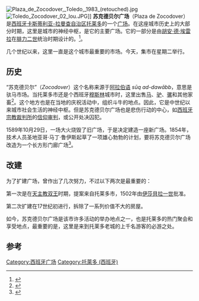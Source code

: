 [[File:Plaza_de_Zocodover,_Toledo,_1983_(retouched).jpg|thumb]]
[[File:Toledo_Zocodover_02_lou.JPG|thumb]]]]
'''苏克德贝尔广场'''（Plaza de Zocodover）是[[西班牙|西班牙]][[卡斯蒂利亚-拉曼查自治区|卡斯蒂利亚-拉曼查自治区]][[托莱多_(西班牙)|托莱多]]的一个[[广场|广场]]。在这座城市历史上的大部分时期，这里是城市的神经中枢，是它的主要广场。它的一部分是由[[胡安·德·埃雷拉|胡安·德·埃雷拉]]在[[腓力二世_(西班牙)|腓力二世]]统治时期设计的。<ref>{{cite book | author = Wifredo Rincón García | title = Places of Spain | volume = first | year = 1999 | publisher = Espasa-Calpe | location = Madrid | isbn = 8423993086 | pages = }}</ref>。

几个世纪以来，这里一直是这个城市最重要的市场。今天，集市在星期二举行。

== 历史 ==
“苏克德贝尔”（''Zocodover''）这个名称来源于[[阿拉伯语|阿拉伯语]] ''sūq ad-dawābb''，意思是驮马市场。当托莱多市还是个西班牙[[穆斯林|穆斯林]]城市时，这里出售[[马|马]]、[[驴|驴]]、[[骡|骡]]和其他家畜<ref>{{cite web | author = toledo-turismo.com | title = Plaza de Zocodover | url = http://www.toledo-turismo.com/turismofamiliar/lo_vemos/plaza-de-zocodover/ | access-date = 2020-08-31 | archive-date = 2018-01-13 | archive-url = https://web.archive.org/web/20180113194821/http://www.toledo-turismo.com/turismofamiliar/lo_vemos/plaza-de-zocodover/ | dead-url = no }}</ref>。这个地方也是在当地的庆祝活动中，组织斗牛的地点。因此，它是中世纪以来城市社会生活的神经中枢。但是苏克德贝尔广场也是悲伤行动的中心，如[[西班牙宗教裁判所|西班牙宗教裁判所]]的[[信仰审判|信仰审判]]，或公开处决囚犯。

1589年10月29日，一场大火烧毁了旧广场，于是决定建造一座新广场。1854年，技术人员圣地亚哥·马丁·鲁伊斯起草了一项雄心勃勃的计划，要将苏克德贝尔广场改造为一个长方形门廊广场<ref> {{cite book | author=Luis Moreno Domínguez | title = El Toledo invisible | others = Francisco J. Alguacil San Félix, Pablo Alguacil San Felix | volume = first | year = 2002 | publisher = Antonio Pareja  | location = Toledo | isbn = 8495453088|page= 30 }}</ref>。

== 改建 ==
为了扩建广场，曾作出了几次努力，不过以下两次是最重要的：

第一次是在[[天主教双王|天主教双王]]时期，提案来自托莱多市，1502年由[[伊莎貝拉一世_(卡斯提爾)|伊莎貝拉一世]]批准。

第二次扩建在17世纪初进行，拆除了一系列价值不大的房屋。

如今，苏克德贝尔广场是该市许多活动的举办地点之一，也是托莱多的热门聚会和享受地点，最重要的是，这里是来到托莱多老城的上千名游客的必游之处。

==参考==
{{reflist}}
[[Category:西班牙广场|Category:西班牙广场]][[Category:托萊多_(西班牙)|Category:托萊多 (西班牙)]]
{{Coord|39|51|34.28|N|4|1|16.87|W|display=title}}